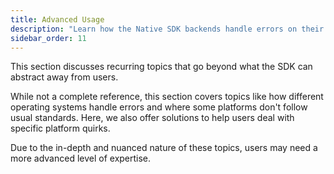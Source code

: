 ```yaml
---
title: Advanced Usage
description: "Learn how the Native SDK backends handle errors on their supported platforms and how that affects your usage."
sidebar_order: 11
---
```

This section discusses recurring topics that go beyond what the SDK can abstract away from users.

While not a complete reference, this section covers topics like how different operating systems handle errors and where some platforms don't follow usual standards. Here, we also offer solutions to help users deal with specific platform quirks.

Due to the in-depth and nuanced nature of these topics, users may need a more advanced level of expertise.

<PageGrid />
